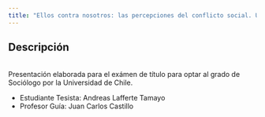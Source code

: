 ---
title: "Ellos contra nosotros: las percepciones del conflicto social. Un análisis comparado de sus determinantes"
---
## Descripción
<br>Presentación elaborada para el exámen de título para optar al grado de Sociólogo por la Universidad de Chile.</br>  

- Estudiante Tesista: Andreas Lafferte Tamayo
- Profesor Guía: Juan Carlos Castillo

